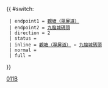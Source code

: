 {{ #switch: {{{format|}}}
  | endpoint1 = [[觀塘（翠屏道）巴士總站|觀塘（翠屏道）]]
  | endpoint2 = [[九龍城碼頭巴士總站|九龍城碼頭]]
  | direction = 2
  | status =
  | inline = [[觀塘（翠屏道）巴士總站|觀塘（翠屏道）]] ↔ [[九龍城碼頭巴士總站|九龍城碼頭]]
  | normal =
  | full =
}}<noinclude>[[Category:九龍巴士路線模板|011B]]</noinclude>